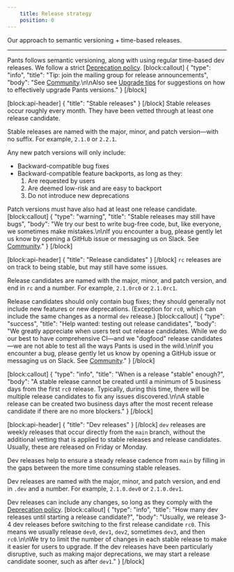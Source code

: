 ```yaml
---
    title: Release strategy
    position: 0
---
```


Our approach to semantic versioning + time-based releases.

---

Pants follows semantic versioning, along with using regular time-based dev releases. We follow a strict [Deprecation policy](doc:deprecation-policy).
[block:callout]
{
  "type": "info",
  "title": "Tip: join the mailing group for release announcements",
  "body": "See [Community](doc:community).\n\nAlso see [Upgrade tips](doc:upgrade-tips) for suggestions on how to effectively upgrade Pants versions."
}
[/block]

[block:api-header]
{
  "title": "Stable releases"
}
[/block]
Stable releases occur roughly every month. They have been vetted through at least one release candidate.

Stable releases are named with the major, minor, and patch version—with no suffix. For example, `2.1.0` or `2.2.1`.

Any new patch versions will only include:
- Backward-compatible bug fixes
- Backward-compatible feature backports, as long as they:
  1. Are requested by users
  1. Are deemed low-risk and are easy to backport
  1. Do not introduce new deprecations 

Patch versions must have also had at least one release candidate.
[block:callout]
{
  "type": "warning",
  "title": "Stable releases may still have bugs",
  "body": "We try our best to write bug-free code, but, like everyone, we sometimes make mistakes.\n\nIf you encounter a bug, please gently let us know by opening a GitHub issue or messaging us on Slack. See [Community](doc:community)."
}
[/block]

[block:api-header]
{
  "title": "Release candidates"
}
[/block]
`rc` releases are on track to being stable, but may still have some issues.

Release candidates are named with the major, minor, and patch version, and end in `rc` and a number. For example, `2.1.0rc0` or `2.1.0rc1`.

Release candidates should only contain bug fixes; they should generally not include new features or new deprecations. (Exception for `rc0`, which can include the same changes as a normal `dev` release.)
[block:callout]
{
  "type": "success",
  "title": "Help wanted: testing out release candidates",
  "body": "We greatly appreciate when users test out release candidates. While we do our best to have comprehensive CI—and we \"dogfood\" release candidates—we are not able to test all the ways Pants is used in the wild.\n\nIf you encounter a bug, please gently let us know by opening a GitHub issue or messaging us on Slack. See [Community](doc:community)."
}
[/block]

[block:callout]
{
  "type": "info",
  "title": "When is a release \"stable\" enough?",
  "body": "A stable release cannot be created until a minimum of 5 business days from the first `rc0` release. Typically, during this time, there will be multiple release candidates to fix any issues discovered.\n\nA stable release can be created two business days after the most recent release candidate if there are no more blockers."
}
[/block]

[block:api-header]
{
  "title": "Dev releases"
}
[/block]
`dev` releases are weekly releases that occur directly from the `main` branch, without the additional vetting that is applied to stable releases and release candidates. Usually, these are released on Friday or Monday.

Dev releases help to ensure a steady release cadence from `main` by filling in the gaps between the more time consuming stable releases.

Dev releases are named with the major, minor, and patch version, and end in `.dev` and a number. For example, `2.1.0.dev0` or `2.1.0.dev1`.

Dev releases can include any changes, so long as they comply with the [Deprecation policy](doc:deprecation-policy).
[block:callout]
{
  "type": "info",
  "title": "How many dev releases until starting a release candidate?",
  "body": "Usually, we release 3-4 dev releases before switching to the first release candidate `rc0`. This means we usually release `dev0`, `dev1`, `dev2`, sometimes `dev3`, and then `rc0`.\n\nWe try to limit the number of changes in each stable release to make it easier for users to upgrade. If the dev releases have been particularly disruptive, such as making major deprecations, we may start a release candidate sooner, such as after `dev1`."
}
[/block]